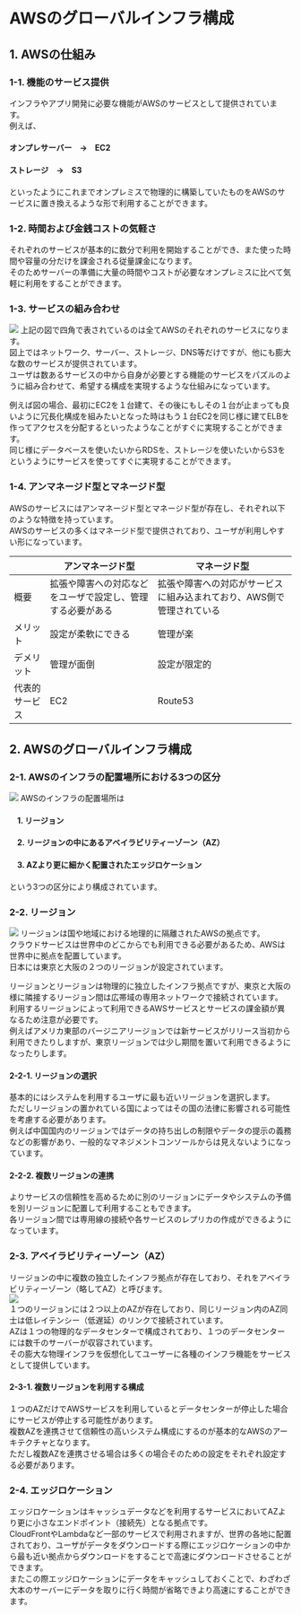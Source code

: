 # AWSのグローバルインフラ構成
## 1. AWSの仕組み
### 1-1. 機能のサービス提供
インフラやアプリ開発に必要な機能がAWSのサービスとして提供されています。  
例えば、
#### オンプレサーバー　→　EC2
#### ストレージ　→　S3
といったようにこれまでオンプレミスで物理的に構築していたものをAWSのサービスに置き換えるような形で利用することができます。 
### 1-2. 時間および金銭コストの気軽さ 
それぞれのサービスが基本的に数分で利用を開始することができ、また使った時間や容量の分だけを課金される従量課金になります。  
そのためサーバーの準備に大量の時間やコストが必要なオンプレミスに比べて気軽に利用をすることができます。
### 1-3. サービスの組み合わせ
![](../../aws_cp_grobal_infra_structure_of_aws_service_combination.png)
上記の図で四角で表されているのは全てAWSのそれぞれのサービスになります。  
図上ではネットワーク、サーバー、ストレージ、DNS等だけですが、他にも膨大な数のサービスが提供されています。  
ユーザは数あるサービスの中から自身が必要とする機能のサービスをパズルのように組み合わせて、希望する構成を実現するような仕組みになっています。  

例えば図の場合、最初にEC2を１台建て、その後にもしその１台が止まっても良いように冗長化構成を組みたいとなった時はもう１台EC2を同じ様に建てELBを作ってアクセスを分配するといったようなことがすぐに実現することができます。  
同じ様にデータベースを使いたいからRDSを、ストレージを使いたいからS3をというようにサービスを使ってすぐに実現することができます。
### 1-4. アンマネージド型とマネージド型
AWSのサービスにはアンマネージド型とマネージド型が存在し、それぞれ以下のような特徴を持っています。  
AWSのサービスの多くはマネージド型で提供されており、ユーザが利用しやすい形になっています。

|  | アンマネージド型 | マネージド型 |
|-------|-------|-------|
| 概要 | 拡張や障害への対応などをユーザで設定し、管理する必要がある | 拡張や障害への対応がサービスに組み込まれており、AWS側で管理されている |
| メリット | 設定が柔軟にできる | 管理が楽 |
| デメリット | 管理が面倒 | 設定が限定的 |
| 代表的サービス | EC2 | Route53 |
## 2. AWSのグローバルインフラ構成
### 2-1. AWSのインフラの配置場所における3つの区分
![](../../aws_cp_grobal_infra_structure_of_aws_region_and_az_and_edgelocation.png)
AWSのインフラの配置場所は
#### 　1. リージョン
#### 　2. リージョンの中にあるアベイラビリティーゾーン（AZ）
#### 　3. AZより更に細かく配置されたエッジロケーション
という3つの区分により構成されています。
### 2-2. リージョン
![](../../aws_cp_grobal_infra_structure_of_aws_region_map.png)
リージョンは国や地域における地理的に隔離されたAWSの拠点です。  
クラウドサービスは世界中のどこからでも利用できる必要があるため、AWSは世界中に拠点を配置しています。  
日本には東京と大阪の２つのリージョンが設定されています。  

リージョンとリージョンは物理的に独立したインフラ拠点ですが、東京と大阪の様に隣接するリージョン間は広帯域の専用ネットワークで接続されています。  
利用するリージョンによって利用できるAWSサービスとサービスの課金額が異なるため注意が必要です。  
例えばアメリカ東部のバージニアリージョンでは新サービスがリリース当初から利用できたりしますが、東京リージョンでは少し期間を置いて利用できるようになったりします。
#### 2-2-1. リージョンの選択
基本的にはシステムを利用するユーザに最も近いリージョンを選択します。  
ただしリージョンの置かれている国によってはその国の法律に影響される可能性を考慮する必要があります。  
例えば中国国内のリージョンではデータの持ち出しの制限やデータの提示の義務などの影響があり、一般的なマネジメントコンソールからは見えないようになっています。
#### 2-2-2. 複数リージョンの連携
よりサービスの信頼性を高めるために別のリージョンにデータやシステムの予備を別リージョンに配置して利用することもできます。  
各リージョン間では専用線の接続や各サービスのレプリカの作成ができるようになっています。
### 2-3. アベイラビリティーゾーン（AZ）
リージョンの中に複数の独立したインフラ拠点が存在しており、それをアベイラビリティーゾーン（略してAZ）と呼びます。  
![](../../aws_cp_grobal_infra_structure_of_aws_availability_zone.png)  
１つのリージョンには２つ以上のAZが存在しており、同じリージョン内のAZ同士は低レイテンシー（低遅延）のリンクで接続されています。  
AZは１つの物理的なデータセンターで構成されており、１つのデータセンターには数千のサーバーが収容されています。  
その膨大な物理インフラを仮想化してユーザーに各種のインフラ機能をサービスとして提供しています。  
#### 2-3-1. 複数リージョンを利用する構成
１つのAZだけでAWSサービスを利用しているとデータセンターが停止した場合にサービスが停止する可能性があります。  
複数AZを連携させて信頼性の高いシステム構成にするのが基本的なAWSのアーキテクチャとなります。  
ただし複数AZを連携させる場合は多くの場合そのための設定をそれぞれ設定する必要があります。
### 2-4. エッジロケーション
エッジロケーションはキャッシュデータなどを利用するサービスにおいてAZより更に小さなエンドポイント（接続先）となる拠点です。  
CloudFrontやLambdaなど一部のサービスで利用されますが、世界の各地に配置されており、ユーザがデータをダウンロードする際にエッジロケーションの中から最も近い拠点からダウンロードをすることで高速にダウンロードさせることができます。  
またこの際エッジロケーションにデータをキャッシュしておくことで、わざわざ大本のサーバーにデータを取りに行く時間が省略できより高速にすることができます。  